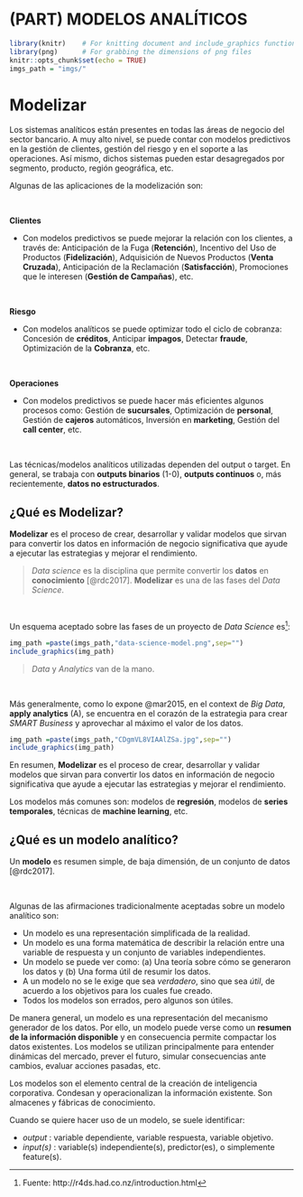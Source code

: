 
# (PART) MODELOS ANALÍTICOS {-} 

```{r setup, include=FALSE}
library(knitr)    # For knitting document and include_graphics function
library(png)      # For grabbing the dimensions of png files
knitr::opts_chunk$set(echo = TRUE)
imgs_path = "imgs/"
```


# Modelizar {#modelizacion}

<!-- ---------## Motivación---------------------------------------------- -->

Los sistemas analíticos  están presentes en todas las áreas de negocio del sector bancario.  A muy alto nivel, se puede contar con modelos predictivos en la gestión de clientes, gestión del riesgo y en el soporte a las operaciones. Así mismo, dichos sistemas pueden estar desagregados por segmento, producto, región geográfica, etc. 

Algunas de las aplicaciones de la modelización son:


<br>
<div class="info">
**Clientes**
</div>

 * Con modelos predictivos se puede mejorar la relación con los clientes, a través de: Anticipación de la Fuga (**Retención**), Incentivo del Uso de Productos (**Fidelización**), Adquisición de Nuevos Productos (**Venta Cruzada**), Anticipación de la Reclamación (**Satisfacción**), Promociones que le interesen (**Gestión de Campañas**), etc. 

<br>

<div class="info">
**Riesgo**
</div>

 * Con modelos analíticos se puede optimizar todo el ciclo de cobranza: Concesión de **créditos**, Anticipar **impagos**, Detectar **fraude**, Optimización de la **Cobranza**, etc.

<br>

<div class="info">
**Operaciones**
</div>

 * Con modelos predictivos se puede hacer más eficientes algunos procesos como: Gestión de **sucursales**, Optimización de **personal**, Gestión de **cajeros** automáticos, Inversión en **marketing**, Gestión del **call center**, etc.

<br>


Las técnicas/modelos analíticos utilizadas dependen del output o target. En general, se trabaja con **outputs binarios** (1-0), **outputs continuos** o, más recientemente, **datos no estructurados**.

<!-- ------------------------------------------------------- -->

## ¿Qué es Modelizar? {#modelizar}



<div class="info">
**Modelizar** es el proceso de crear, desarrollar y validar modelos que sirvan  para convertir los datos en información de negocio significativa que ayude a ejecutar las estrategias y mejorar el rendimiento.
</div>



 > _Data science_  es la disciplina que permite convertir los **datos** en **conocimiento** [@rdc2017].  **Modelizar** es una de las fases del _Data Science_.

<br>

Un esquema aceptado sobre las fases de un proyecto de _Data Science_ es^[Fuente: http://r4ds.had.co.nz/introduction.html]:

<!-- <img src='http://r4ds.had.co.nz/diagrams/data-science-model.png' alt="Modelling" style="float:width:90%;"> -->

```{r  out.width = "90%", echo=FALSE, message=FALSE, warning=FALSE, cache=FALSE, comment=FALSE}
img_path =paste(imgs_path,"data-science-model.png",sep="")
include_graphics(img_path) 
```

 > _Data_ y _Analytics_ van de la mano.  

<br>

Más generalmente, como lo expone @mar2015, en el context de _Big Data_, **apply analytics** (A), se encuentra en el corazón de la estrategia para crear  _SMART Business_ y aprovechar al máximo el valor de los datos.

<!-- <img src='https://pbs.twimg.com/media/CDgmVL8VIAAlZSa.jpg' alt="SMART Model" style="float:width:60%;"> -->


```{r  out.width = "90%", echo=FALSE, message=FALSE, warning=FALSE, cache=FALSE, comment=FALSE}
img_path =paste(imgs_path,"CDgmVL8VIAAlZSa.jpg",sep="")
include_graphics(img_path) 
```

En resumen, **Modelizar** es el proceso de crear, desarrollar y validar modelos que sirvan  para convertir los datos en información de negocio significativa que ayude a ejecutar las estrategias y mejorar el rendimiento.

Los modelos más comunes son: modelos de **regresión**, modelos de **series temporales**, técnicas de **machine learning**, etc.


<!-- ------------------------------------------------------- -->
## ¿Qué es un  modelo analítico?


<div class="info">
Un **modelo** es resumen simple, de baja dimensión, de un conjunto de datos [@rdc2017].
</div>

<br>


Algunas de las afirmaciones tradicionalmente aceptadas sobre un modelo analítico son:

 * Un modelo es una representación simplificada de la realidad.
 * Un modelo es una forma matemática de describir la relación entre una variable de respuesta y un conjunto de variables independientes.
 * Un modelo se puede ver como: (a) Una teoría sobre cómo se generaron los datos y (b) Una forma útil de resumir los datos.
 * A un modelo no se le exige que sea _verdadero_, sino que sea _útil_, de acuerdo a los objetivos para los cuales fue creado.
 * Todos los modelos son errados, pero algunos son útiles.


De manera general, un modelo es una representación del mecanismo generador de los datos. Por ello, un modelo puede verse como un **resumen de la información disponible** y en consecuencia permite compactar los datos existentes. Los modelos se utilizan principalmente para entender dinámicas del mercado, prever el futuro, simular consecuencias ante cambios, evaluar acciones pasadas,  etc.


<div class="rmdcomment">
Los modelos son el elemento central de la creación de inteligencia corporativa.
Condesan y operacionalizan la información existente. Son almacenes y fábricas de conocimiento.
</div>

Cuando se quiere hacer uso de un modelo, se suele identificar:

 * _output_ : variable dependiente, variable respuesta, variable objetivo.
 * _input(s)_ : variable(s) independiente(s), predictor(es), o simplemente feature(s).
 

<!-- ------------------------------------------------------- -->



